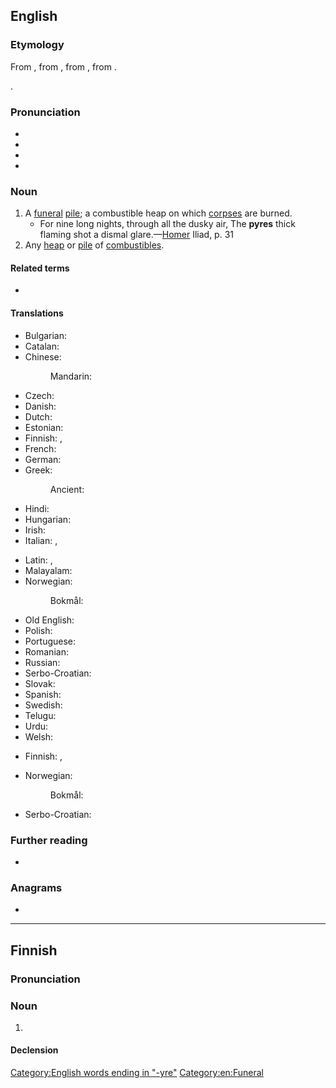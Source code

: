 {{also|pýre}}
==English==

===Etymology===
From {{der|en|la|pyra||pyre, funeral pile}}, from {{der|en|grc|πυρά}}, from {{m|grc|πῦρ||fire}}, from {{der|en|ine-pro|*péh₂wr̥}}.

{{doublet|en|fire}}.

===Pronunciation===
* {{IPA|en|/ˈpaɪɚ/}}
* {{audio|en|LL-Q1860 (eng)-Vealhurl-pyre.wav|Audio (southern England)}}
* {{hyphenation|en|pyre}}
* {{rhymes|en|aɪə(ɹ)|s=1}}

===Noun===
{{en-noun}}

# A [[funeral]] [[pile]]; a combustible heap on which [[corpse]]s are burned.
#* For nine long nights, through all the dusky air, The '''pyres''' thick flaming shot a dismal glare.—[[Homer]] Iliad, p. 31
# Any [[heap]] or [[pile]] of [[combustible]]s.

====Related terms====
{{rel3|en|empyreal|empyrean|pyro-|pyr-}}

* {{l|fr|pyrée}}

====Translations====
{{trans-top|funeral pile}}
* Bulgarian: {{t+|bg|клада|f}}
* Catalan: {{t+|ca|pira|f}}
* Chinese:
*: Mandarin: {{t|cmn|火葬用的柴堆}}
* Czech: {{t+|cs|hranice|f}}
* Danish: {{t+|da|ild}}
* Dutch: {{t+|nl|brandstapel|m}}
* Estonian: {{t|et|tuleriit}}
* Finnish: {{t|fi|hautarovio}}, {{t+|fi|rovio}}
* French: {{t+|fr|bûcher|m}}
* German: {{t+|de|Scheiterhaufen|m}}
* Greek: {{t+|el|πυρά|f}}
*: Ancient: {{t|grc|πυρά|f}}
* Hindi: {{t+|hi|चिता|m}}
* Hungarian: {{t+|hu|máglya}}
* Irish: {{t|ga|breocharn|m}}
* Italian: {{t+|it|pira|f}}, {{t+|it|rogo}}
{{trans-mid}}
* Latin: {{t|la|rogus|m}}, {{t|la|pyra|f}}
* Malayalam: {{t+|ml|ചിത}}
* Norwegian:
*: Bokmål: {{t|nb|likbål|n}}
* Old English: {{t|ang|ād|m}}
* Polish: {{t|pl|stos pogrzebowy|m}}
* Portuguese: {{t+|pt|pira|f}}
* Romanian: {{t+|ro|rug|n}}
* Russian: {{t|ru|погреба́льный костёр|m}}
* Serbo-Croatian: {{t|sh|pogrebna lòmača|f}}
* Slovak: {{t|sk|hranica|f}}
* Spanish: {{t+|es|pira|f}}
* Swedish: {{t+|sv|eld}}
* Telugu: {{t+|te|చితి}}
* Urdu: {{t|ur|چتا|m|tr=citā}}
* Welsh: {{t+|cy|coelcerth|f}}
{{trans-bottom}}

{{trans-top|heap of combustibles}}
* Finnish: {{t+|fi|kokko}}, {{t+|fi|rovio}}
{{trans-mid}}
* Norwegian:
*: Bokmål: {{t|nb|bål|n}}
* Serbo-Croatian: {{t+|sh|lomača|f}}
{{trans-bottom}}

===Further reading===
* {{pedia}}

===Anagrams===
* {{anagrams|en|a=epry|prey|rype}}

[[Category:English words ending in "-yre"]]
[[Category:en:Funeral]]
{{c|en|Fire}}

----

==Finnish==

===Pronunciation===
{{fi-p|*}}

===Noun===
{{fi-noun}}

# {{alt form|fi|pyree}}

====Declension====
{{fi-decl-hame|pyr|||ä}}